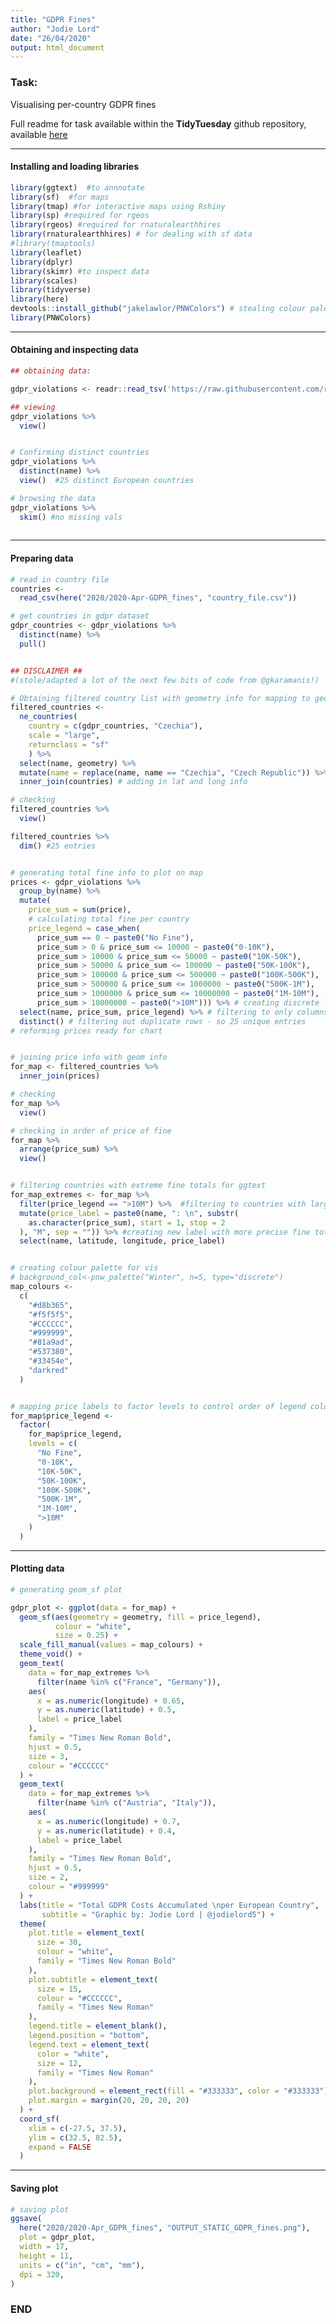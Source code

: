 ```yaml
---
title: "GDPR Fines"
author: "Jodie Lord"
date: "26/04/2020"
output: html_document
---
```


### Task:

Visualising per-country GDPR fines

Full readme for task available within the **TidyTuesday** github repository, available [here](https://github.com/rfordatascience/tidytuesday/blob/master/data/2020/2020-04-21/readme.md)

_____________________________

#### Installing and loading libraries

```r
library(ggtext)  #to annnotate
library(sf)  #for maps
library(tmap) #for interactive maps using Rshiny
library(sp) #required for rgeos
library(rgeos) #required for rnaturalearthhires
library(rnaturalearthhires) # for dealing with sf data
#library(tmaptools)
library(leaflet)
library(dplyr)
library(skimr) #to inspect data
library(scales)
library(tidyverse)
library(here)
devtools::install_github("jakelawlor/PNWColors") # stealing colour palette from @jakelawlor
library(PNWColors)

```

_____________________________

#### Obtaining and inspecting data

```r

## obtaining data:

gdpr_violations <- readr::read_tsv('https://raw.githubusercontent.com/rfordatascience/tidytuesday/master/data/2020/2020-04-21/gdpr_violations.tsv')

## viewing
gdpr_violations %>%
  view()


# Confirming distinct countries
gdpr_violations %>%
  distinct(name) %>%
  view()  #25 distinct European countries

# browsing the data
gdpr_violations %>%
  skim() #no missing vals
 


```

_____________________________

#### Preparing data

```r
# read in country file
countries <-
  read_csv(here("2020/2020-Apr-GDPR_fines", "country_file.csv"))

# get countries in gdpr dataset
gdpr_countries <- gdpr_violations %>%
  distinct(name) %>%
  pull()


## DISCLAIMER ##
#(stole/adapted a lot of the next few bits of code from @gkaramanis!)

# Obtaining filtered country list with geometry info for mapping to geom_sf
filtered_countries <-
  ne_countries(
    country = c(gdpr_countries, "Czechia"),
    scale = "large",
    returnclass = "sf"
    ) %>%
  select(name, geometry) %>%
  mutate(name = replace(name, name == "Czechia", "Czech Republic")) %>%
  inner_join(countries) # adding in lat and long info

# checking
filtered_countries %>%
  view()

filtered_countries %>%
  dim() #25 entries


# generating total fine info to plot on map
prices <- gdpr_violations %>%
  group_by(name) %>%
  mutate(
    price_sum = sum(price),
    # calculating total fine per country
    price_legend = case_when(
      price_sum == 0 ~ paste0("No Fine"),
      price_sum > 0 & price_sum <= 10000 ~ paste0("0-10K"),
      price_sum > 10000 & price_sum <= 50000 ~ paste0("10K-50K"),
      price_sum > 50000 & price_sum <= 100000 ~ paste0("50K-100K"),
      price_sum > 100000 & price_sum <= 500000 ~ paste0("100K-500K"),
      price_sum > 500000 & price_sum <= 1000000 ~ paste0("500K-1M"),
      price_sum > 1000000 & price_sum <= 10000000 ~ paste0("1M-10M"),
      price_sum > 10000000 ~ paste0(">10M"))) %>% # creating discrete labels for chart
  select(name, price_sum, price_legend) %>% # filtering to only columns interested in
  distinct() # filtering out duplicate rows - so 25 unique entries
# reforming prices ready for chart


# joining price info with geom info
for_map <- filtered_countries %>%
  inner_join(prices)

# checking
for_map %>%
  view()

# checking in order of price of fine
for_map %>%
  arrange(price_sum) %>%
  view()


# filtering countries with extreme fine totals for ggtext
for_map_extremes <- for_map %>%
  filter(price_legend == ">10M") %>%  #filtering to countries with largest fines
  mutate(price_label = paste0(name, ": \n", substr(
    as.character(price_sum), start = 1, stop = 2
  ), "M", sep = "")) %>% #creating new label with more precise fine totals
  select(name, latitude, longitude, price_label)


# creating colour palette for vis
# background_col<-pnw_palette("Winter", n=5, type="discrete")
map_colours <-
  c(
    "#d8b365",
    "#f5f5f5",
    "#CCCCCC",
    "#999999",
    "#81a9ad",
    "#537380",
    "#33454e",
    "darkred"
  )


# mapping price labels to factor levels to control order of legend colours
for_map$price_legend <-
  factor(
    for_map$price_legend,
    levels = c(
      "No Fine",
      "0-10K",
      "10K-50K",
      "50K-100K",
      "100K-500K",
      "500K-1M",
      "1M-10M",
      ">10M"
    )
  ) 

```


_____________________________

#### Plotting data

```r

# generating geom_sf plot

gdpr_plot <- ggplot(data = for_map) +
  geom_sf(aes(geometry = geometry, fill = price_legend),
          colour = "white",
          size = 0.25) +
  scale_fill_manual(values = map_colours) +
  theme_void() +
  geom_text(
    data = for_map_extremes %>%
      filter(name %in% c("France", "Germany")),
    aes(
      x = as.numeric(longitude) + 0.65,
      y = as.numeric(latitude) + 0.5,
      label = price_label
    ),
    family = "Times New Roman Bold",
    hjust = 0.5,
    size = 3,
    colour = "#CCCCCC"
  ) +
  geom_text(
    data = for_map_extremes %>%
      filter(name %in% c("Austria", "Italy")),
    aes(
      x = as.numeric(longitude) + 0.7,
      y = as.numeric(latitude) + 0.4,
      label = price_label
    ),
    family = "Times New Roman Bold",
    hjust = 0.5,
    size = 2,
    colour = "#999999"
  ) +
  labs(title = "Total GDPR Costs Accumulated \nper European Country",
       subtitle = "Graphic by: Jodie Lord | @jodielord5") +
  theme(
    plot.title = element_text(
      size = 30,
      colour = "white",
      family = "Times New Roman Bold"
    ),
    plot.subtitle = element_text(
      size = 15,
      colour = "#CCCCCC",
      family = "Times New Roman"
    ),
    legend.title = element_blank(),
    legend.position = "bottom",
    legend.text = element_text(
      color = "white",
      size = 12,
      family = "Times New Roman"
    ),
    plot.background = element_rect(fill = "#333333", color = "#333333"),
    plot.margin = margin(20, 20, 20, 20)
  ) +
  coord_sf(
    xlim = c(-27.5, 37.5),
    ylim = c(32.5, 82.5),
    expand = FALSE
  )


```


______________________________

#### Saving plot

```r

# saving plot
ggsave(
  here("2020/2020-Apr_GDPR_fines", "OUTPUT_STATIC_GDPR_fines.png"),
  plot = gdpr_plot,
  width = 17,
  height = 11,
  units = c("in", "cm", "mm"),
  dpi = 320,
)

```


### END
